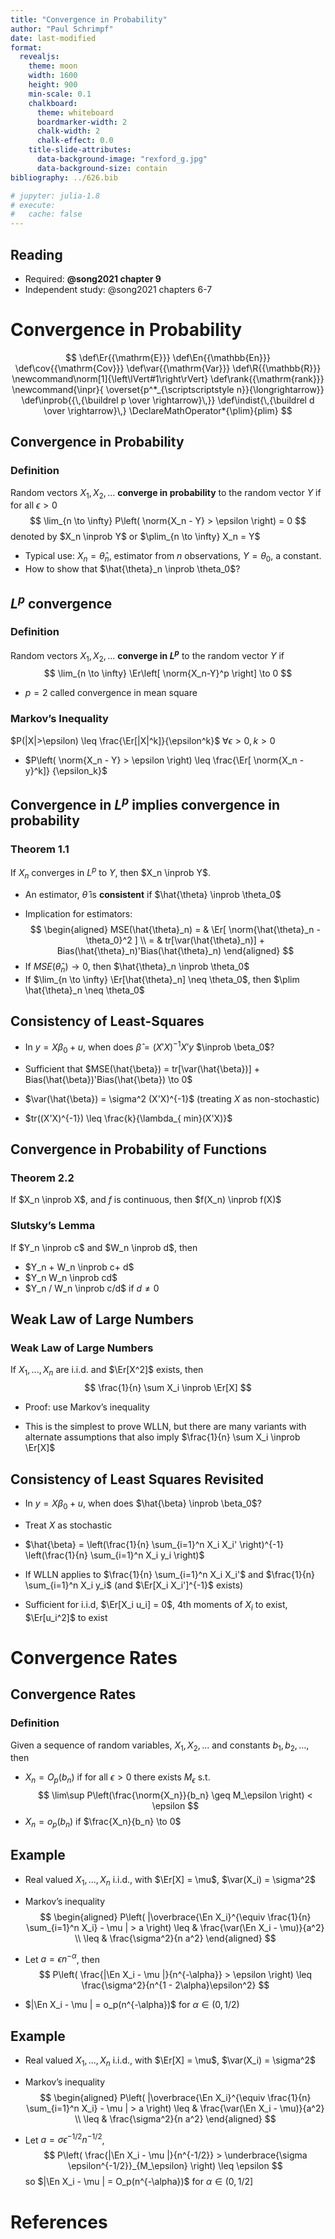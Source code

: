 ```yaml
---
title: "Convergence in Probability"
author: "Paul Schrimpf"
date: last-modified
format:
  revealjs:
    theme: moon
    width: 1600
    height: 900
    min-scale: 0.1
    chalkboard:
      theme: whiteboard
      boardmarker-width: 2
      chalk-width: 2
      chalk-effect: 0.0
    title-slide-attributes:
      data-background-image: "rexford_g.jpg"
      data-background-size: contain
bibliography: ../626.bib

# jupyter: julia-1.8
# execute:
#   cache: false
---
```



## Reading

- Required: **@song2021 chapter 9**
- Independent study: @song2021 chapters 6-7

# Convergence in Probability

$$
\def\Er{{\mathrm{E}}}
\def\En{{\mathbb{En}}}
\def\cov{{\mathrm{Cov}}}
\def\var{{\mathrm{Var}}}
\def\R{{\mathbb{R}}}
\newcommand\norm[1]{\left\lVert#1\right\rVert}
\def\rank{{\mathrm{rank}}}
\newcommand{\inpr}{ \overset{p^*_{\scriptscriptstyle n}}{\longrightarrow}}
\def\inprob{{\,{\buildrel p \over \rightarrow}\,}}
\def\indist{\,{\buildrel d \over \rightarrow}\,}
\DeclareMathOperator*{\plim}{plim}
$$

<!-- \def\plim{{\mathrm{p}}\lim} -->


## Convergence in Probability

::: {.callout-tip icon=false}

### Definition

Random vectors $X_1, X_2, ...$ **converge in probability** to the random
vector $Y$ if for all $\epsilon>0$
$$
\lim_{n \to \infty} P\left( \norm{X_n - Y} > \epsilon \right) = 0
$$
denoted by $X_n \inprob Y$ or $\plim_{n \to \infty} X_n = Y$
:::

:::{.fragment}

- Typical use: $X_n = \hat{\theta}_n$, estimator from $n$
observations, $Y=\theta_0$, a constant.
- How to show that $\hat{\theta}_n \inprob \theta_0$?

:::

## $L^p$ convergence

::: {.callout-tip icon=false}

### Definition

Random vectors $X_1, X_2, ...$ **converge in $L^p$** to the random
vector $Y$ if
$$
\lim_{n \to \infty} \Er\left[ \norm{X_n-Y}^p \right] \to 0
$$

:::

- $p=2$ called convergence in mean square

::: {.callout-warning icon=false}

### Markov's Inequality

$P(|X|>\epsilon) \leq \frac{\Er[|X|^k]}{\epsilon^k}$
$\forall \epsilon > 0, k > 0$

:::

-  $P\left( \norm{X_n - Y} > \epsilon \right) \leq \frac{\Er[ \norm{X_n - y}^k]} {\epsilon_k}$


## Convergence in  $L^p$ implies convergence in probability

::: {.callout-warning icon=false}

### Theorem 1.1

If $X_n$ converges in $L^p$ to $Y$, then $X_n \inprob Y$.

:::

- An estimator, $\hat{\theta}$ is **consistent** if
$\hat{\theta} \inprob \theta_0$

::: {.fragment}

- Implication for estimators:
$$
\begin{aligned}
MSE(\hat{\theta}_n) = & \Er[ \norm{\hat{\theta}_n - \theta_0}^2 ] \\
= & tr[\var(\hat{\theta}_n)] + Bias(\hat{\theta}_n)'Bias(\hat{\theta}_n)
\end{aligned}
$$
- If $MSE(\hat{\theta}_n) \to 0$, then $\hat{\theta}_n \inprob \theta_0$
- If $\lim_{n \to \infty} \Er[\hat{\theta}_n]  \neq \theta_0$, then
$\plim \hat{\theta}_n \neq \theta_0$

:::

## Consistency of Least-Squares

::: {.incremental}

- In $y = X \beta_0 + u$, when does $\hat{\beta} = (X'X)^{-1} X' y$
$\inprob \beta_0$?

- Sufficient that $MSE(\hat{\beta}) = tr[\var(\hat{\beta})] +
Bias(\hat{\beta})'Bias(\hat{\beta}) \to 0$

- $\var(\hat{\beta}) = \sigma^2 (X'X)^{-1}$ (treating $X$ as non-stochastic)

- $tr((X'X)^{-1}) \leq \frac{k}{\lambda_{ min}(X'X)}$

:::

## Convergence in Probability of Functions

::: {.callout-warning icon=false}

### Theorem 2.2

If $X_n \inprob X$, and $f$ is continuous, then $f(X_n) \inprob f(X)$

:::

::: {.callout-warning icon=false}

### Slutsky's Lemma

If $Y_n \inprob c$ and $W_n \inprob d$, then

- $Y_n + W_n \inprob c+ d$
- $Y_n W_n \inprob cd$
- $Y_n / W_n \inprob c/d$ if $d \neq 0$

:::

## Weak Law of Large Numbers

::: {.callout-warning icon=false}

### Weak Law of Large Numbers

If $X_1, ..., X_n$ are i.i.d. and $\Er[X^2]$ exists, then
$$
\frac{1}{n} \sum X_i \inprob \Er[X]
$$

:::

- Proof: use Markov's inequality

- This is the simplest to prove WLLN, but there are many variants with alternate assumptions that also imply $\frac{1}{n} \sum X_i \inprob \Er[X]$

## Consistency of Least Squares Revisited

::: {.incremental}

- In $y = X \beta_0 + u$, when does $\hat{\beta} \inprob \beta_0$?

- Treat $X$ as stochastic

- $\hat{\beta} = \left(\frac{1}{n} \sum_{i=1}^n X_i X_i' \right)^{-1} \left(\frac{1}{n} \sum_{i=1}^n X_i y_i \right)$

- If WLLN applies to $\frac{1}{n} \sum_{i=1}^n X_i X_i'$ and
$\frac{1}{n} \sum_{i=1}^n X_i y_i$ (and $\Er[X_i X_i']^{-1}$ exists)

- Sufficient for i.i.d, $\Er[X_i u_i] = 0$, 4th moments of $X_i$ to exist, $\Er[u_i^2]$ to exist

:::

# Convergence Rates

## Convergence Rates

::: {.callout-tip icon=false}

### Definition

Given a sequence of random variables, $X_1, X_2, ...$ and constants
$b_1, b_2, ...$, then

- $X_n = O_p(b_n)$ if for all $\epsilon > 0$ there exists $M_\epsilon$
s.t.
$$
\lim\sup P\left(\frac{\norm{X_n}}{b_n} \geq  M_\epsilon \right) < \epsilon
$$
- $X_n = o_p(b_n)$ if $\frac{X_n}{b_n} \to 0$

:::

## Example


::: {.incremental}
- Real valued $X_1, ..., X_n$ i.i.d., with $\Er[X] = \mu$, $\var(X_i) = \sigma^2$

- Markov's inequality
  $$
  \begin{aligned}
  P\left( |\overbrace{\En X_i}^{\equiv \frac{1}{n} \sum_{i=1}^n X_i} - \mu | > a \right) \leq & \frac{\var(\En X_i - \mu)}{a^2}  \\
  \leq &  \frac{\sigma^2}{n a^2}
  \end{aligned}
  $$

- Let $a = \epsilon n^{-\alpha}$, then
  $$
  P\left( \frac{|\En X_i - \mu |}{n^{-\alpha}} > \epsilon \right) \leq \frac{\sigma^2}{n^{1 - 2\alpha}\epsilon^2}
  $$

- $|\En X_i - \mu | = o_p(n^{-\alpha})$ for $\alpha \in (0, 1/2)$

:::

## Example

- Real valued $X_1, ..., X_n$ i.i.d., with $\Er[X] = \mu$, $\var(X_i) = \sigma^2$

- Markov's inequality
  $$
  \begin{aligned}
  P\left( |\overbrace{\En X_i}^{\equiv \frac{1}{n} \sum_{i=1}^n X_i} - \mu | > a \right) \leq & \frac{\var(\En X_i - \mu)}{a^2}  \\
  \leq &  \frac{\sigma^2}{n a^2}
  \end{aligned}
  $$

- Let $a = \sigma \epsilon^{-1/2} n^{-1/2}$,
  $$
  P\left( \frac{|\En X_i - \mu |}{n^{-1/2}} > \underbrace{\sigma \epsilon^{-1/2}}_{M_\epsilon} \right) \leq \epsilon
  $$
  so $|\En X_i - \mu | = O_p(n^{-\alpha})$ for $\alpha \in (0, 1/2]$



<!---

calculate order of least squares with k(n) . Too hard?

--->


# References
